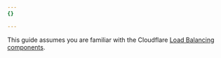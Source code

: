 ```yaml
---
{}

---
```


This guide assumes you are familiar with the Cloudflare [Load Balancing components](/load-balancing/understand-basics/load-balancing-components/).
